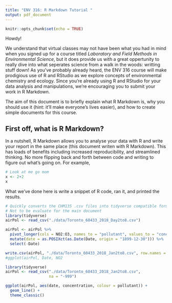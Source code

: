```yaml
---
title: "ENV 316: R Markdown Tutorial "
output: pdf_document
---
```


```r
knitr::opts_chunk$set(echo = TRUE)
```

Howdy!

We understand that virtual classes may not have been what you had in mind when you signed up for a course titled *Laboratory and Field Methods in Environmental Science*, but it does provide us with a great oppertunity to really dive into what seperates science from a walk in the woods: writting stuff down! As you've probably already heard, the ENV 316 course will make prodigious use of R and RStudio as we explore concepts of environmental chemistry and ecology. Since you're already using R and RStudio for your data analysis and manipulations, we're encouraging you to submit your work in R Markdown. 

The aim of this document is to briefly explain what R Markdown is, why you should use it (hint: it'll make everyone's lives easier), and how to create simple documents for this course. 

## First off, what is R Markdown? 

In a nutshell, R Markdown allows you to analyse your data with R and write your report in the same place (this document writen with R Markdown). This has loads of benefits including increased reproducibility, and streamlined thinking. No more flipping back and forth between code and writing to figure out what's going on.  For example, 

```r
# Look at me go mom
x <- 2+2
x
```

What we've done here is write a snippet of R code, ran it, and printed the results. 

```r
# Quickly converts the CHM135 .csv files into tidyverse compatible format. 
# Not to be evaluate for the main document
library(tidyverse)
airPol <- read_csv("./data/Toronto_60433_2018_Day2to8.csv")

airPol <- airPol %>%
  pivot_longer(cols = NO2:O3, names_to = "pollutant", values_to = "concentration") %>%
  mutate(date = as.POSIXct(as.Date(Date, origin = "1899-12-30"))) %>%
  select(-Date)

write.csv(airPol, "./data/Toronto_60433_2018_Jan2to8.csv", row.names = FALSE)
#ggplot(airPol, Date, NO2

```

```r
library(tidyverse) 
airPol <- read_csv("./data/Toronto_60433_2018_Jan2to8.csv",
                   na = "-999")

ggplot(airPol, aes(date, concentration, colour = pollutant)) +
  geom_line() +
  theme_classic()
```

